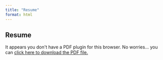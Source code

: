 ```yaml
---
title: "Resume"
format: html
---
```


## Resume

```{=html}
<object data="media/Resume.pdf" type="application/pdf" width="100%" height="100%" style="min-height:100vh;">
  <p>It appears you don't have a PDF plugin for this browser.
  No worries... you can <a href="media/Resume.pdf" download>click here to download the PDF file.</a></p>
</object>
```
